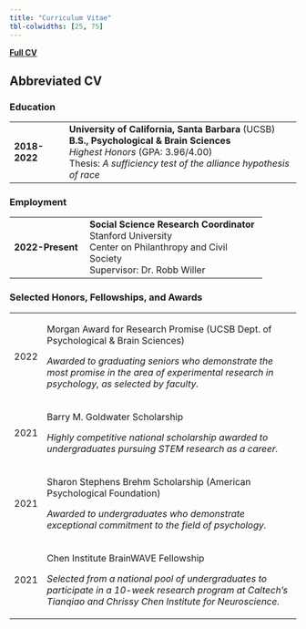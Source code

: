 ```yaml
---
title: "Curriculum Vitae"
tbl-colwidths: [25, 75]
---
```


::: large-text
[**Full CV**](https://www.dropbox.com/s/ba1m79dtsnom4no/Ghezae_CV.pdf?dl=0)
:::

## Abbreviated CV

### Education

+---------------+-----------------------------------------------------------------+
| **2018-2022** | **University of California, Santa Barbara** (UCSB)**\           |
|               | B.S., Psychological & Brain Sciences**\                         |
|               | *Highest Honors* (GPA: 3.96/4.00)\                              |
|               | Thesis: *A sufficiency test of the alliance hypothesis of race* |
+---------------+-----------------------------------------------------------------+

### Employment

+------------------+-------------------------------------------+
| **2022-Present** | **Social Science Research Coordinator\    |
|                  | **Stanford University\                    |
|                  | Center on Philanthropy and Civil Society\ |
|                  | Supervisor: Dr. Robb Willer               |
+------------------+-------------------------------------------+

### Selected Honors, Fellowships, and Awards

+------+-------------------------------------------------------------------------------------------------------------------------------------------------------------------+
| 2022 | Morgan Award for Research Promise (UCSB Dept. of Psychological & Brain Sciences)                                                                                  |
|      |                                                                                                                                                                   |
|      | *Awarded to graduating seniors who demonstrate the most promise in the area of experimental research in psychology, as selected by faculty.*                      |
+------+-------------------------------------------------------------------------------------------------------------------------------------------------------------------+
| 2021 | Barry M. Goldwater Scholarship                                                                                                                                    |
|      |                                                                                                                                                                   |
|      | *Highly competitive national scholarship awarded to undergraduates pursuing STEM research as a career.*                                                           |
+------+-------------------------------------------------------------------------------------------------------------------------------------------------------------------+
| 2021 | Sharon Stephens Brehm Scholarship (American Psychological Foundation)                                                                                             |
|      |                                                                                                                                                                   |
|      | *Awarded to undergraduates who demonstrate exceptional commitment to the field of psychology.*                                                                    |
+------+-------------------------------------------------------------------------------------------------------------------------------------------------------------------+
| 2021 | Chen Institute BrainWAVE Fellowship                                                                                                                               |
|      |                                                                                                                                                                   |
|      | *Selected from a national pool of undergraduates to participate in a 10-week research program at Caltech's Tianqiao and Chrissy Chen Institute for Neuroscience.* |
+------+-------------------------------------------------------------------------------------------------------------------------------------------------------------------+
